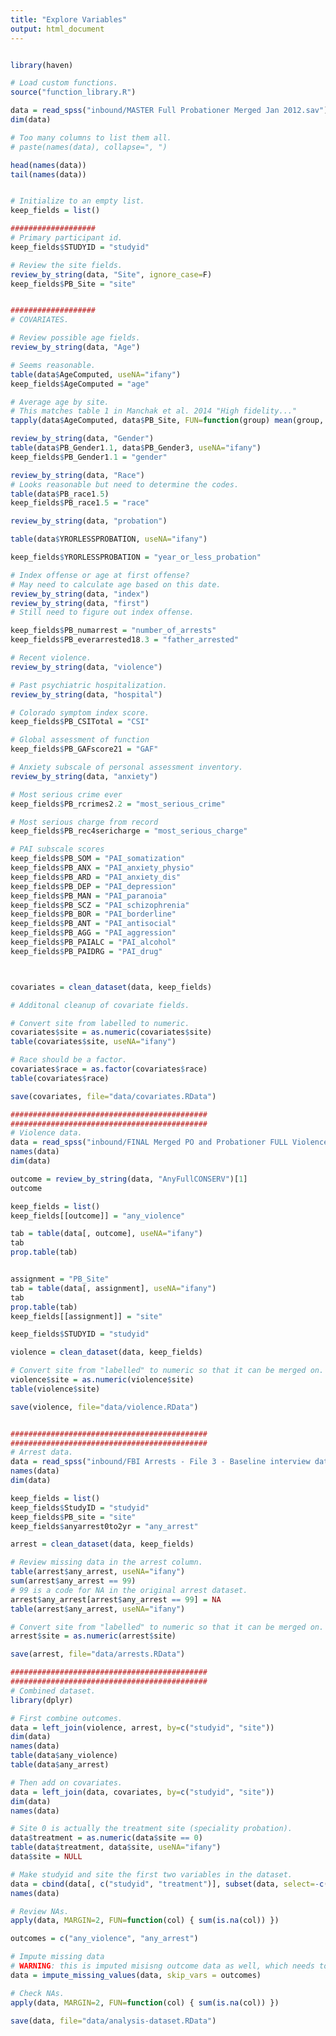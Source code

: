 ```yaml
---
title: "Explore Variables"
output: html_document
---
```


```r
```

```r
library(haven)

# Load custom functions.
source("function_library.R")

data = read_spss("inbound/MASTER Full Probationer Merged Jan 2012.sav")
dim(data)

# Too many columns to list them all.
# paste(names(data), collapse=", ")

head(names(data))
tail(names(data))


# Initialize to an empty list.
keep_fields = list()

###################
# Primary participant id.
keep_fields$STUDYID = "studyid"

# Review the site fields.
review_by_string(data, "Site", ignore_case=F)
keep_fields$PB_Site = "site"


###################
# COVARIATES.

# Review possible age fields.
review_by_string(data, "Age")

# Seems reasonable.
table(data$AgeComputed, useNA="ifany")
keep_fields$AgeComputed = "age"

# Average age by site.
# This matches table 1 in Manchak et al. 2014 "High fidelity..."
tapply(data$AgeComputed, data$PB_Site, FUN=function(group) mean(group, na.rm=T))

review_by_string(data, "Gender")
table(data$PB_Gender1.1, data$PB_Gender3, useNA="ifany")
keep_fields$PB_Gender1.1 = "gender"

review_by_string(data, "Race")
# Looks reasonable but need to determine the codes.
table(data$PB_race1.5)
keep_fields$PB_race1.5 = "race"

review_by_string(data, "probation")

table(data$YRORLESSPROBATION, useNA="ifany")

keep_fields$YRORLESSPROBATION = "year_or_less_probation"

# Index offense or age at first offense?
# May need to calculate age based on this date.
review_by_string(data, "index")
review_by_string(data, "first")
# Still need to figure out index offense.

keep_fields$PB_numarrest = "number_of_arrests"
keep_fields$PB_everarrested18.3 = "father_arrested"

# Recent violence.
review_by_string(data, "violence")

# Past psychiatric hospitalization.
review_by_string(data, "hospital")

# Colorado symptom index score.
keep_fields$PB_CSITotal = "CSI"

# Global assessment of function
keep_fields$PB_GAFscore21 = "GAF"

# Anxiety subscale of personal assessment inventory.
review_by_string(data, "anxiety")

# Most serious crime ever
keep_fields$PB_rcrimes2.2 = "most_serious_crime"

# Most serious charge from record
keep_fields$PB_rec4sericharge = "most_serious_charge"

# PAI subscale scores
keep_fields$PB_SOM = "PAI_somatization"
keep_fields$PB_ANX = "PAI_anxiety_physio"
keep_fields$PB_ARD = "PAI_anxiety_dis"
keep_fields$PB_DEP = "PAI_depression"
keep_fields$PB_MAN = "PAI_paranoia"
keep_fields$PB_SCZ = "PAI_schizophrenia"
keep_fields$PB_BOR = "PAI_borderline" 
keep_fields$PB_ANT = "PAI_antisocial"
keep_fields$PB_AGG = "PAI_aggression"
keep_fields$PB_PAIALC = "PAI_alcohol"
keep_fields$PB_PAIDRG = "PAI_drug"



covariates = clean_dataset(data, keep_fields)

# Additonal cleanup of covariate fields.

# Convert site from labelled to numeric.
covariates$site = as.numeric(covariates$site)
table(covariates$site, useNA="ifany")

# Race should be a factor.
covariates$race = as.factor(covariates$race)
table(covariates$race)

save(covariates, file="data/covariates.RData")

############################################
############################################
# Violence data.
data = read_spss("inbound/FINAL Merged PO and Probationer FULL Violence File_Aug 2014.sav")
names(data)
dim(data)

outcome = review_by_string(data, "AnyFullCONSERV")[1]
outcome

keep_fields = list()
keep_fields[[outcome]] = "any_violence"

tab = table(data[, outcome], useNA="ifany")
tab
prop.table(tab)


assignment = "PB_Site"
tab = table(data[, assignment], useNA="ifany")
tab
prop.table(tab)
keep_fields[[assignment]] = "site"

keep_fields$STUDYID = "studyid"

violence = clean_dataset(data, keep_fields)

# Convert site from "labelled" to numeric so that it can be merged on.
violence$site = as.numeric(violence$site)
table(violence$site)

save(violence, file="data/violence.RData")


############################################
############################################
# Arrest data.
data = read_spss("inbound/FBI Arrests - File 3 - Baseline interview date - Jan 2012.sav")
names(data)
dim(data)

keep_fields = list()
keep_fields$StudyID = "studyid"
keep_fields$PB_site = "site"
keep_fields$anyarrest0to2yr = "any_arrest"

arrest = clean_dataset(data, keep_fields)

# Review missing data in the arrest column.
table(arrest$any_arrest, useNA="ifany")
sum(arrest$any_arrest == 99)
# 99 is a code for NA in the original arrest dataset.
arrest$any_arrest[arrest$any_arrest == 99] = NA
table(arrest$any_arrest, useNA="ifany")

# Convert site from "labelled" to numeric so that it can be merged on.
arrest$site = as.numeric(arrest$site)

save(arrest, file="data/arrests.RData")

############################################
############################################
# Combined dataset.
library(dplyr)

# First combine outcomes.
data = left_join(violence, arrest, by=c("studyid", "site"))
dim(data)
names(data)
table(data$any_violence)
table(data$any_arrest)

# Then add on covariates.
data = left_join(data, covariates, by=c("studyid", "site"))
dim(data)
names(data)

# Site 0 is actually the treatment site (speciality probation).
data$treatment = as.numeric(data$site == 0)
table(data$treatment, data$site, useNA="ifany")
data$site = NULL

# Make studyid and site the first two variables in the dataset.
data = cbind(data[, c("studyid", "treatment")], subset(data, select=-c(site, studyid)))
names(data)

# Review NAs.
apply(data, MARGIN=2, FUN=function(col) { sum(is.na(col)) })

outcomes = c("any_violence", "any_arrest")

# Impute missing data
# WARNING: this is imputed misisng outcome data as well, which needs to be reverted.
data = impute_missing_values(data, skip_vars = outcomes)

# Check NAs.
apply(data, MARGIN=2, FUN=function(col) { sum(is.na(col)) })

save(data, file="data/analysis-dataset.RData")

```
